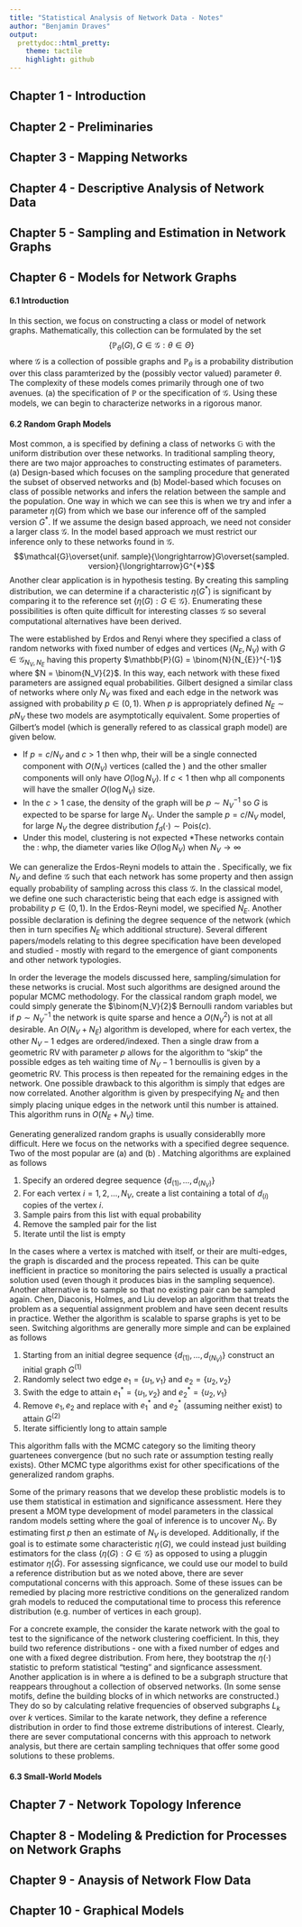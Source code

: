 ```yaml
---
title: "Statistical Analysis of Network Data - Notes"
author: "Benjamin Draves"
output:
  prettydoc::html_pretty:
    theme: tactile
    highlight: github
---
```


## Chapter 1 - Introduction 

## Chapter 2 - Preliminaries 

## Chapter 3 - Mapping Networks 

## Chapter 4 - Descriptive Analysis of Network Data 

## Chapter 5 - Sampling and Estimation in Network Graphs 

## Chapter 6 - Models for Network Graphs 

#### 6.1 Introduction 
In this section, we focus on constructing a class or model of network graphs. Mathematically, this collection can be formulated by the set $$\{\mathbb{P}_{\theta}(G), G\in\mathcal{G}: \theta\in\Theta\}$$ where $\mathcal{G}$ is a collection of possible graphs and $\mathbb{P}_{\theta}$ is a probability distribution over this class paramterized by the (possibly vector valued) parameter $\theta$. The complexity of these models comes primarily through one of two avenues. (a) the specification of $\mathbb{P}$ or the specification of $\mathcal{G}$. Using these models, we can begin to characterize networks in a rigorous manor. 

#### 6.2 Random Graph Models 

Most common, a \textit{random graph model} is specified by defining a class of networks $\mathbb{G}$ with the uniform distribution over these networks. In traditional sampling theory, there are two major approaches to constructing estimates of parameters. (a) Design-based which focuses on the sampling procedure that generated the subset of observed networks and (b) Model-based which focuses on class of possible networks and infers the relation between the sample and the population. One way in which we can see this is when we try and infer a parameter $\eta(G)$ from which we base our inference off of the sampled version $G^{*}$. If we assume the design based approach, we need not consider a larger class $\mathcal{G}$. In the model based approach we must restrict our inference only to these networks found in $\mathcal{G}$. 
$$\mathcal{G}\overset{unif. sample}{\longrightarrow}G\overset{sampled. version}{\longrightarrow}G^{*}$$ Another clear application is in hypothesis testing. By creating this sampling distribution, we can determine if a characteristic $\eta(G^{*})$ is significant by comparing it to the reference set $\{\eta(G):G\in\mathcal{G}\}$. Enumerating these possibilities is often quite difficult for interesting classes $\mathcal{G}$ so several computational alternatives have been derived.

The \textit{classical random graph models} were established by Erdos and Renyi where they specified a class of random networks with fixed number of edges and vertices $(N_E, N_V)$ with $G\in\mathcal{G}_{N_{V},N_{E}}$ having this property $\mathbb{P}(G) = \binom{N}{N_{E}}^{-1}$ where $N = \binom{N_V}{2}$. In this way, each network with these fixed parameters are assigned equal probabilities. Gilbert designed a similar class of networks where only $N_V$ was fixed and each edge in the network was assigned with probability $p\in(0,1)$. When $p$ is appropriately defined $N_E \sim pN_V$ these two models are asymptotically equivalent. Some properties of Gilbert's model (which is generally refered to as \textit{the} classical graph model) are given below. 

* If $p = c/N_V$ and $c>1$ then whp, their will be a single connected component with $O(N_V)$ vertices (called the \textit{giant component}) and the other smaller components will only have $O(\log N_V)$. If $c<1$ then whp all components will have the smaller $O(\log N_V)$ size. 
* In the $c>1$ case, the density of the graph will be $p\sim N_V^{-1}$ so $G$ is expected to be sparse for large $N_V$. 
\item Under the sample $p = c/N_V$ model, for large $N_V$ the degree distribution $f_d(\cdot)\sim\text{Pois}(c)$. 
* Under this model, clustering is not expected 
*These networks contain the \textit{small world property}: whp, the diameter varies like $O(\log N_V)$ when $N_V\to\infty$ 


We can generalize the Erdos-Reyni models to attain the \textit{generalized random graph models}. Specifically, we fix $N_V$ and define $\mathcal{G}$ such that each network has some property and then assign equally probability of sampling across this class $\mathcal{G}$. In the classical model, we define one such characteristic being that each edge is assigned with probability $p\in(0,1)$. In the Erdos-Reyni model, we specified $N_E$. Another possible declaration is defining the degree sequence of the network (which then in turn specifies $N_E$ which additional structure). Several different papers/models relating to this degree specification have been developed and studied - mostly with regard to the emergence of giant components and other network typologies.

In order the leverage the models discussed here, sampling/simulation for these networks is crucial. Most such algorithms are designed around the popular MCMC methodology. For the classical random graph model, we could simply generate the $\binom{N_V}{2}$ Bernoulli random variables but if $p\sim N_V^{-1}$ the network is quite sparse and hence a $O(N_V^2)$ is not at all desirable. An $O(N_V + N_E)$ algorithm is developed, where for each vertex, the other $N_V-1$ edges are ordered/indexed. Then a single draw from a geometric RV with parameter $p$ allows for the algorithm to "skip" the possible edges as teh waiting time of $N_V-1$ bernoullis is given by a geometric RV. This process is then repeated for the remaining edges in the network. One possible drawback to this algorithm is simply that edges are now correlated. Another algorithm is given by prespecifying $N_E$ and then simply placing unique edges in the network until this number is attained. This algorithm runs in $O(N_E+N_V)$ time. 

Generating generalized random graphs is usually considerablly more difficult. Here we focus on the networks with a specified degree sequence. Two of the most popular are (a) \textit{matching algorithms} and (b) \textit{switching algorithms}. Matching algorithms are explained as follows 

1. Specify an ordered degree sequence $\{d_{(1)},\ldots, d_{(N_V)}\}$ 
2. For each vertex $i = 1,2,\ldots, N_V$, create a list containing a total of $d_{(i)}$ copies of the vertex $i$. 
3. Sample pairs from this list with equal probability
4. Remove the sampled pair for the list 
5. Iterate until the list is empty

In the cases where a vertex is matched with itself, or their are multi-edges, the graph is discarded and the process repeated. This can be quite inefficient in practice so monitoring the pairs selected is usually a practical solution used (even though it produces bias in the sampling sequence). Another alternative is to sample so that no existing pair can be sampled again. Chen, Diaconis, Holmes, and Liu develop an algorithm that treats the problem as a sequential assignment problem and have seen decent results in practice. Wether the algorithm is scalable to sparse graphs is yet to be seen. Switching algorithms are generally more simple and can be explained as follows 

1. Starting from an initial degree sequence $\{d_{(1)}, \ldots, d_{(N_V)}\}$ construct an initial graph $G^{(1)}$
2. Randomly select two edge $e_1 = \{u_1, v_1\}$ and $e_2 = \{u_2, v_2\}$ 
3. Swith the edge to attain $e_1^{*} = \{u_1, v_2\}$ and $e_2^{*} = \{u_2, v_1\}$
4. Remove $e_1, e_2$ and replace with $e_1^{*}$ and $e_2^{*}$ (assuming neither exist) to attain $G^{(2)}$
5. Iterate sifficiently long to attain sample 

This algorithm falls with the MCMC category so the limiting theory guartenees convergence (but no such rate or assumption testing really exists). Other MCMC type algorithms exist for other specifications of the generalized random graphs. 

Some of the primary reasons that we develop these problistic models is to use them statistical in estimation and significance assessment. Here they present a MOM type development of model parameters in the classical random models setting where the goal of inference is to uncover $N_V$. By estimating first $p$ then an estimate of $N_V$ is developed. Additionally, if the goal is to estimate some characteristic $\eta(G)$, we could instead just building estimators for the class $\{\eta(G):G\in\mathcal{G}\}$ as opposed to using a pluggin estimator $\eta(\widehat{G})$. For assessing signficance, we could use our model to build a reference distribution but as we noted above, there are sever computational concerns with this approach. Some of these issues can be remedied by placing more restrictive conditions on the generalized random grah models to reduced the computational time to process this reference distribution (e.g. number of vertices in each group). 

For a concrete example, the consider the karate network with the goal to test to the significance of the network clustering coefficient. In this, they build two reference distributions - one with a fixed number of edges and one with a fixed degree distribution. From here, they bootstrap the $\eta(\cdot)$ statistic to preform statistical "testing" and signficance assessment. Another application is in \textit{motif identification} where a \textit{motif} is defined to be a subgraph structure that reappears throughout a collection of observed networks. (In some sense motifs, define the building blocks of in which networks are constructed.) They do so by calculating relative frequencies of observed subgraphs $L_k$ over $k$ vertices. Similar to the karate network, they define a reference distribution in order to find those extreme distributions of interest. Clearly, there are sever computational concerns with this approach to network analysis, but there are certain sampling techniques that offer some good solutions to these problems. 




#### 6.3 Small-World Models


## Chapter 7 - Network Topology Inference 

## Chapter 8 - Modeling & Prediction for Processes on Network Graphs 

## Chapter 9 - Anaysis of Network Flow Data

## Chapter 10 - Graphical Models 



